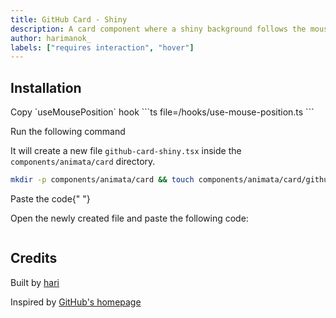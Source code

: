 ```yaml
---
title: GitHub Card - Shiny
description: A card component where a shiny background follows the mouse when hovered, as seen in GitHub's homepage
author: harimanok_
labels: ["requires interaction", "hover"]
---
```


<ComponentPreview name="card-github-card-shiny--docs" />

## Installation

<Steps>
<Step>Copy `useMousePosition` hook</Step>
```ts file=<rootDir>/hooks/use-mouse-position.ts
```

<Step>Run the following command</Step>

It will create a new file `github-card-shiny.tsx` inside the `components/animata/card` directory.

```bash
mkdir -p components/animata/card && touch components/animata/card/github-card-shiny.tsx
```

<Step>Paste the code</Step>{" "}

Open the newly created file and paste the following code:

```jsx file=<rootDir>/animata/card/github-card-shiny.tsx

```

</Steps>

## Credits

Built by [hari](https://github.com/hari)

Inspired by [GitHub's homepage](https://github.com)
